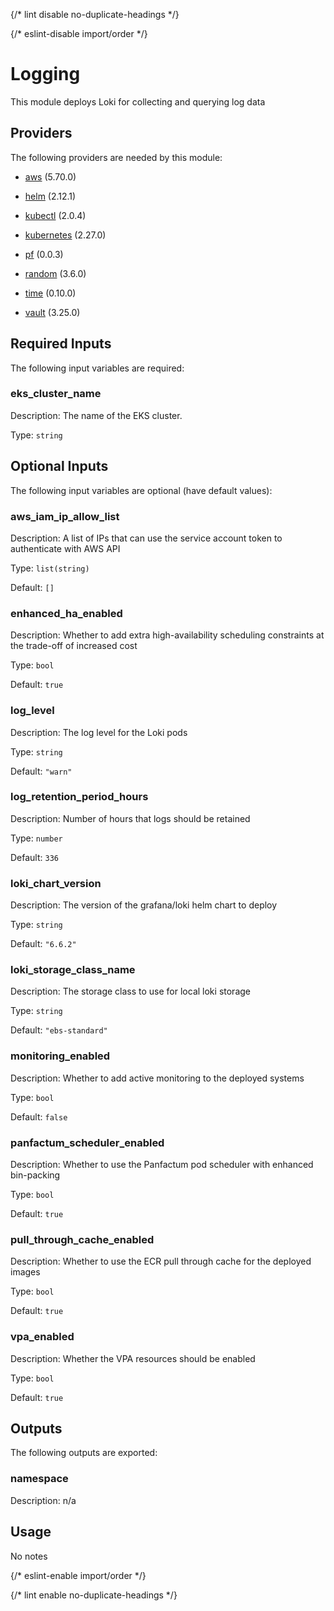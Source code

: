 
{/* lint disable no-duplicate-headings */}

{/* eslint-disable import/order */}

<ModuleHeader name="kube_logging" sourceHref="https://github.com/Panfactum/stack/tree/__PANFACTUM_VERSION_MAIN__/packages/infrastructure/kube_logging" status="alpha" type="direct" />

# Logging

This module deploys Loki for collecting and querying log data

## Providers

The following providers are needed by this module:

* [aws](https://registry.terraform.io/providers/hashicorp/aws/5.70.0/docs) (5.70.0)

* [helm](https://registry.terraform.io/providers/hashicorp/helm/2.12.1/docs) (2.12.1)

* [kubectl](https://registry.terraform.io/providers/alekc/kubectl/2.0.4/docs) (2.0.4)

* [kubernetes](https://registry.terraform.io/providers/hashicorp/kubernetes/2.27.0/docs) (2.27.0)

* [pf](https://registry.terraform.io/providers/panfactum/pf/0.0.3/docs) (0.0.3)

* [random](https://registry.terraform.io/providers/hashicorp/random/3.6.0/docs) (3.6.0)

* [time](https://registry.terraform.io/providers/hashicorp/time/0.10.0/docs) (0.10.0)

* [vault](https://registry.terraform.io/providers/hashicorp/vault/3.25.0/docs) (3.25.0)

## Required Inputs

The following input variables are required:

### eks\_cluster\_name

Description: The name of the EKS cluster.

Type: `string`

## Optional Inputs

The following input variables are optional (have default values):

### aws\_iam\_ip\_allow\_list

Description: A list of IPs that can use the service account token to authenticate with AWS API

Type: `list(string)`

Default: `[]`

### enhanced\_ha\_enabled

Description: Whether to add extra high-availability scheduling constraints at the trade-off of increased cost

Type: `bool`

Default: `true`

### log\_level

Description: The log level for the Loki pods

Type: `string`

Default: `"warn"`

### log\_retention\_period\_hours

Description: Number of hours that logs should be retained

Type: `number`

Default: `336`

### loki\_chart\_version

Description: The version of the grafana/loki helm chart to deploy

Type: `string`

Default: `"6.6.2"`

### loki\_storage\_class\_name

Description: The storage class to use for local loki storage

Type: `string`

Default: `"ebs-standard"`

### monitoring\_enabled

Description: Whether to add active monitoring to the deployed systems

Type: `bool`

Default: `false`

### panfactum\_scheduler\_enabled

Description: Whether to use the Panfactum pod scheduler with enhanced bin-packing

Type: `bool`

Default: `true`

### pull\_through\_cache\_enabled

Description: Whether to use the ECR pull through cache for the deployed images

Type: `bool`

Default: `true`

### vpa\_enabled

Description: Whether the VPA resources should be enabled

Type: `bool`

Default: `true`

## Outputs

The following outputs are exported:

### namespace

Description: n/a

## Usage

No notes

{/* eslint-enable import/order */}

{/* lint enable no-duplicate-headings */}
